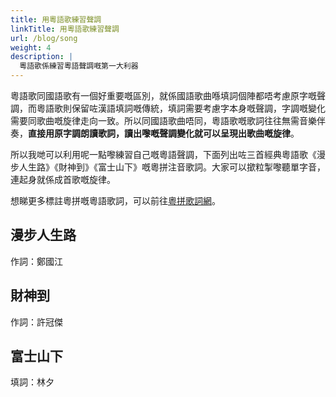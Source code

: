 ```yaml
---
title: 用粵語歌練習聲調
linkTitle: 用粵語歌練習聲調
url: /blog/song
weight: 4
description: |
  粵語歌係練習粵語聲調嘅第一大利器
---
```



粵語歌同國語歌有一個好重要嘅區別，就係國語歌曲喺填詞個陣都唔考慮原字嘅聲調，而粵語歌則保留咗漢語填詞嘅傳統，填詞需要考慮字本身嘅聲調，字調嘅變化需要同歌曲嘅旋律走向一致。所以同國語歌曲唔同，粵語歌嘅歌詞往往無需音樂伴奏，**直接用原字調朗讀歌詞，讀出嚟嘅聲調變化就可以呈現出歌曲嘅旋律**。

所以我哋可以利用呢一點嚟練習自己嘅粵語聲調，下面列出咗三首經典粵語歌《漫步人生路》《財神到》《富士山下》嘅粵拼注音歌詞。大家可以撳粒掣嚟聽單字音，連起身就係成首歌嘅旋律。

想睇更多標註粵拼嘅粵語歌詞，可以前往[粵拼歌詞網](https://jyut6.com/)。

## 漫步人生路

作詞：鄭國江

<SampleText client:idle sample="maanboujansanglou" />

## 財神到

作詞：許冠傑

<SampleText client:idle sample="coisandou" />

## 富士山下

填詞：林夕

<SampleText client:idle sample="fusisaanhaa" />
